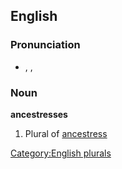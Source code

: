 ==English==

===Pronunciation===
*{{enPR|ănsĕsʹtrəsĭz ''or'' ănsĕsʹtrĭsĭz}}, {{IPA|/ænˈsɛstrəsɪz/ ''or'' /ænˈsɛstrɪsɪz/}}, {{SAMPA|/{n"sEstr@sIz/<tt> ''or'' <tt>/{n"sEstrIsIz/}}

===Noun===
'''ancestresses'''
# Plural of [[ancestress]]

[[Category:English plurals]]